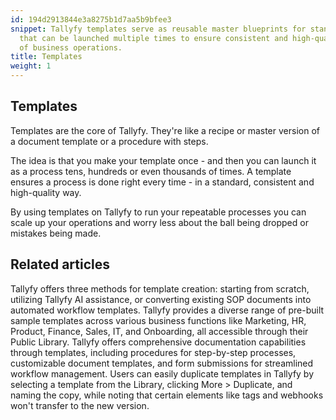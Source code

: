 ```yaml
---
id: 194d2913844e3a8275b1d7aa5b9bfee3
snippet: Tallyfy templates serve as reusable master blueprints for standardized processes
  that can be launched multiple times to ensure consistent and high-quality execution
  of business operations.
title: Templates
weight: 1
---
```


## Templates

Templates are the core of Tallyfy. They're like a recipe or master version of a document template or a procedure with steps.

The idea is that you make your template once - and then you can launch it as a process tens, hundreds or even thousands of times. A template ensures a process is done right every time - in a standard, consistent and high-quality way.

By using templates on Tallyfy to run your repeatable processes you can scale up your operations and worry less about the ball being dropped or mistakes being made.



<PageTree />


## Related articles
<CardGrid>
<LinkTitleCard header="<b>Templates > Create a template</b>" href="/products/pro/documenting/templates/create-template/" > Tallyfy offers three methods for template creation: starting from scratch, utilizing Tallyfy AI assistance, or converting existing SOP documents into automated workflow templates. </LinkTitleCard>
<LinkTitleCard header="<b>Templates > Sample Templates</b>" href="/products/pro/documenting/templates/how-can-i-access-tallyfys-sample-templates/" > Tallyfy provides a diverse range of pre-built sample templates across various business functions like Marketing, HR, Product, Finance, Sales, IT, and Onboarding, all accessible through their Public Library. </LinkTitleCard>
<LinkTitleCard header="<b>Pro > Essentials</b>" href="/products/pro/documenting/" > Tallyfy offers comprehensive documentation capabilities through templates, including procedures for step-by-step processes, customizable document templates, and form submissions for streamlined workflow management. </LinkTitleCard>
<LinkTitleCard header="<b>Templates > Duplicate a template</b>" href="/products/pro/documenting/templates/how-do-i-duplicate-a-template-on-tallyfy/" > Users can easily duplicate templates in Tallyfy by selecting a template from the Library, clicking More > Duplicate, and naming the copy, while noting that certain elements like tags and webhooks won't transfer to the new version. </LinkTitleCard>
</CardGrid>